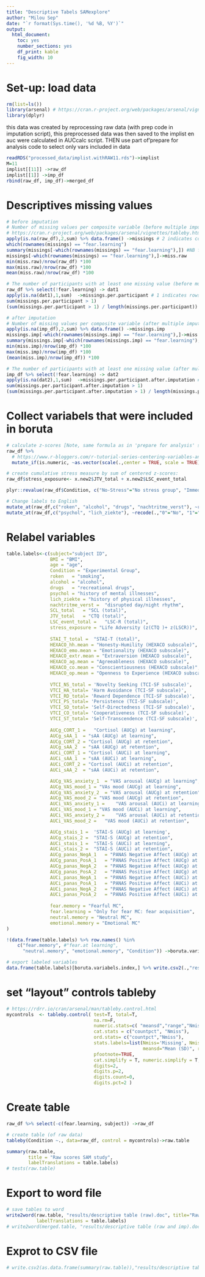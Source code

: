 ```yaml
---
title: "Descriptive Tabels SAMexplore"
author: "Milou Sep"
date: "`r format(Sys.time(), '%d %B, %Y')`"
output: 
  html_document: 
    toc: yes
    number_sections: yes
    df_print: kable
    fig_width: 10
---
```


# Set-up: load data
```r
rm(list=ls())
library(arsenal) # https://cran.r-project.org/web/packages/arsenal/vignettes/tableby.html
library(dplyr)
```


this data was created by reprocessing raw data (with prep code in imputation script), this preprocessed data was then saved to the implist en auc were calculated in AUCcalc script. THEN use part of'prepare for analysis code to select only vars included in data
```r
readRDS("processed_data/implist.withRAW11.rds")->implist
M=11
implist[[11]] ->raw_df
implist[[1]] ->imp_df
rbind(raw_df, imp_df)->merged_df
```

# Descriptives missing values
```r
# before imputation
# Number of missing values per composite variable (before multiple imputation). 
# https://cran.r-project.org/web/packages/arsenal/vignettes/tableby.html#modify-how-missing-values-are-displayed
apply(is.na(raw_df),2,sum) %>% data.frame() ->missings # 2 indicates columns
which(rownames(missings) == "fear.learning")
summary(missings[-which(rownames(missings) == "fear.learning"),]) #NB fear.at learning not included in further analysis.
missings[-which(rownames(missings) == "fear.learning"),]->miss.raw
min(miss.raw)/nrow(raw_df) *100
max(miss.raw)/nrow(raw_df) *100
mean(miss.raw)/nrow(raw_df) *100

# The number of participants with at least one missing value (before multiple imputation) 
raw_df %>% select(!fear.learning) -> dat1
apply(is.na(dat1),1,sum)  ->missings.per.participant # 1 indicates rows.
sum(missings.per.participant > 1)
(sum(missings.per.participant > 1) / length(missings.per.participant)) *100

# after imputation
# Number of missing values per composite variable (after multiple imputation)
apply(is.na(imp_df),2,sum) %>% data.frame() ->missings.imp
missings.imp[-which(rownames(missings.imp) == "fear.learning"),]->miss.imp
summary(missings.imp[-which(rownames(missings.imp) == "fear.learning"),])
min(miss.imp)/nrow(imp_df) *100
max(miss.imp)/nrow(imp_df) *100
(mean(miss.imp)/nrow(imp_df)) *100

# The number of participants with at least one missing value (after multiple imputation) 
imp_df %>% select(!fear.learning) -> dat2
apply(is.na(dat2),1,sum)  ->missings.per.participant.after.imputation # 1 indicates rows.
sum(missings.per.participant.after.imputation > 1) 
(sum(missings.per.participant.after.imputation > 1) / length(missings.per.participant.after.imputation)) *100
```

# Collect variabels that were included in boruta
```r
# calculate z-scores [Note, same formula as in 'prepare for analysis' script]
raw_df %>% 
  # https://www.r-bloggers.com/r-tutorial-series-centering-variables-and-generating-z-scores-with-the-scale-function/
  mutate_if(is.numeric, ~as.vector(scale(.,center = TRUE, scale = TRUE))) ->x.new2 # solution to drop attributes (from scale)

# create cumulative stress measure by sum of centered z-scores:
raw_df$stress_exposure<- x.new2$JTV_total + x.new2$LSC_event_total

plyr::revalue(raw_df$Condition, c("No-Stress"="No stress group", "Immediate-Stress"="Acute phase group", "Delayed-Stress" = "Recovery phase group"))->raw_df$Condition

# Change labels to English
mutate_at(raw_df,c("roken", "alcohol", "drugs", "nachtritme_verst"), ~recode(.,"[0] Nee"="No", "[1] Ja"="Yes"))->raw_df
mutate_at(raw_df,c("psychol", "lich_ziekte"), ~recode(.,"0"="No", "1"="Yes"))->raw_df
```

# Relabel variables
```r
table.labels<-c(subject="subject ID",
                BMI	= "BMI",
                age	= "age",
                Condition =	"Experimental Group",
                roken	= "smoking",
                alcohol	= "alcohol",
                drugs	= "recreational drugs",
                psychol	= "history of mental illnesses",
                lich_ziekte	= "history of physical illnesses",
                nachtritme_verst =	"disrupted day/night rhythm",
                SCL_total	= "SCL (total)",
                JTV_total	= "CTQ (total)",
                LSC_event_total =	"LSC-R (total)",
                stress_exposure	= "Life Adversity (z(CTQ )+ z(LSCR))",
                
                STAI_T_total =	"STAI-T (total)",
                HEXACO_hh.mean = "Honesty-Humility (HEXACO subscale)",         
                HEXACO_emo.mean = "Emotionality (HEXACO subscale)",
                HEXACO_extr.mean = "Extraversion (HEXACO subscale)",       
                HEXACO_ag.mean = "Agreeableness (HEXACO subscale)",
                HEXACO_co.mean = "Conscientiousness (HEXACO subscale)",
                HEXACO_op.mean = "Openness to Experience (HEXACO subscale)",
                
                VTCI_NS_total = 'Novelty Seeking (TCI-SF subscale)', 
                VTCI_HA_total= 'Harm Avoidance (TCI-SF subscale)', 
                VTCI_RD_total= 'Reward Dependence (TCI-SF subscale)', 
                VTCI_PS_total= 'Persistence (TCI-SF subscale)', 
                VTCI_SD_total= 'Self-Directedness (TCI-SF subscale)', 
                VTCI_CO_total= 'Cooperativeness (TCI-SF subscale)', 
                VTCI_ST_total= 'Self-Transcendence (TCI-SF subscale)',
                
                AUCg_CORT_1 =	"Cortisol (AUCg) at learning",
                AUCg_sAA_1	= "sAA (AUCg) at learning",
                AUCg_CORT_2	= "Cortisol (AUCg) at retention",
                AUCg_sAA_2	= "sAA (AUCg) at retention",
                AUCi_CORT_1	= "Cortisol (AUCi) at learning",
                AUCi_sAA_1	= "sAA (AUCi) at learning",
                AUCi_CORT_2	= "Cortisol (AUCi) at retention",
                AUCi_sAA_2	= "sAA (AUCi) at retention",

                AUCg_VAS_anxiety_1	= "VAS arousal (AUCg) at learning",
                AUCg_VAS_mood_1	= "VAs mood (AUCg) at learning",
                AUCg_VAS_anxiety_2	= "VAS arousal (AUCg) at retention",
                AUCg_VAS_mood_2	= "VAS mood (AUCg) at retention",
                AUCi_VAS_anxiety_1 =	"VAS arousal (AUCi) at learning",
                AUCi_VAS_mood_1	= "VAS mood (AUCi) at learning",
                AUCi_VAS_anxiety_2 =	"VAS arousal (AUCi) at retention",
                AUCi_VAS_mood_2 =	"VAS mood (AUCi) at retention",

                AUCg_stais_1 =	'STAI-S (AUCg) at learning',
                AUCg_stais_2 =	"STAI-S (AUCg) at retention",
                AUCi_stais_1 =	"STAI-S (AUCi) at learning",
                AUCi_stais_2 =	"STAI-S (AUCi) at retention",
                AUCg_panas_NegA_1	= "PANAS Negative Affect (AUCg) at learning",
                AUCg_panas_PosA_1	= "PANAS Positive Affect (AUCg) at learning",
                AUCg_panas_NegA_2	= "PANAS Negative Affect (AUCg) at retention",
                AUCg_panas_PosA_2	= "PANAS Positive Affect (AUCg) at retention",
                AUCi_panas_NegA_1	= "PANAS Negative Affect (AUCi) at learning",
                AUCi_panas_PosA_1	= "PANAS Positive Affect (AUCi) at learning",
                AUCi_panas_NegA_2	= "PANAS Negative Affect (AUCi) at retention",
                AUCi_panas_PosA_2	= "PANAS Positive Affect (AUCi) at retention",
                
                fear.memory = "Fearful MC",
                fear.learning = "Only for fear MC: fear acquisition",
                neutral.memory = "Neutral MC",
                emotional.memory = "Emotional MC"
)

!(data.frame(table.labels) %>% row.names() %in% 
    c("fear.memory", #"fear.at learning", 
      "neutral.memory", "emotional.memory", "Condition")) ->boruta.variabels.index

# export labeled variables
data.frame(table.labels)[boruta.variabels.index,] %>% write.csv2(.,"results/boruta.vars.labeled.csv")
```

# set "layout" controls tableby 
```r
# https://rdrr.io/cran/arsenal/man/tableby.control.html
mycontrols  <- tableby.control( test=T, total=T,
                                na.rm=F,
                                numeric.stats=c( "meansd","range","Nmiss"),
                                cat.stats = c("countpct", "Nmiss"),
                                ord.stats= c("countpct","Nmiss"),
                                stats.labels=list(Nmiss='Missing', Nmiss2='Missing', countpct="test",
                                                  meansd="Mean (SD)", range="Range"),
                                pfootnote=TRUE,
                                cat.simplify = T, numeric.simplify = T, ordered.simplify = T,
                                digits=2,
                                digits.p=2,
                                digits.count=0,
                                digits.pct=2 )
```

# Create table
```r
raw_df %>% select(-c(fear.learning, subject)) ->raw_df

# create table (of raw data)
tableby(Condition ~., data=raw_df, control = mycontrols)->raw.table

summary(raw.table,
        title = "Raw scores SAM study",
        labelTranslations = table.labels)
# tests(raw.table)
```

# Export to word file
```r
# save tables to word
write2word(raw.table, "results/descriptive table (raw).doc", title="Raw scores SAM study",
           labelTranslations = table.labels)
# write2word(merged.table, "results/descriptive table (raw and imp).doc", title="Raw and imputed scores SAM study")
```

# Exprot to CSV file
```r
# write.csv2(as.data.frame(summary(raw.table)),"results/descriptive table (raw).csv")
```
